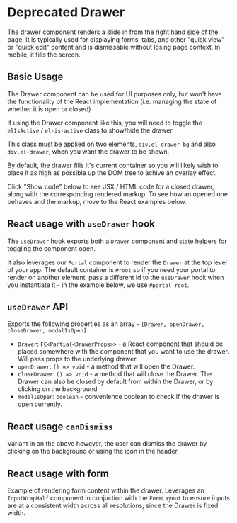 
<Meta of={DrawerStories} />

# Deprecated Drawer

The drawer component renders a slide in from the right hand side of the page. It is typically used for displaying forms, tabs, and other "quick view" or "quick edit" content and is dismissable without losing page context. In mobile, it fills the screen.

<Controls />

## Basic Usage

The Drawer component can be used for UI purposes only, but won't have the functionality of the React implementation (i.e. managing the state of whether it is open or closed)

If using the Drawer component like this, you will need to toggle the `elIsActive` / `el-is-active` class to show/hide the drawer.

This class must be applied on two elements, `div.el-drawer-bg` and also `div.el-drawer`, when you want the drawer to be shown.

By default, the drawer fills it's current container so you will likely wish to place it as high as possible up the DOM tree to achive an overlay effect.

Click "Show code" below to see JSX / HTML code for a closed drawer, along with the corresponding rendered markup. To see how an opened one behaves and the markup, move to the React examples below.

<Canvas of={DrawerStories.BasicUsageClosed} />

<RenderHtmlMarkup of={DrawerStories.BasicUsageClosed} />

## React usage with `useDrawer` hook

The `useDrawer` hook exports both a `Drawer` component and state helpers for toggling the component open.

It also leverages our `Portal` component to render the `Drawer` at the top level of your app. The default container is `#root` so if you need your portal to render on another element, pass a different id to the `useDrawer` hook when you instantiate it - in the example below, we use `#portal-root`.

<Canvas of={DrawerStories.ReactUsage} />

## `useDrawer` API

Exports the following properties as an array - `[Drawer, openDrawer, closeDrawer, modalIsOpen]`

- `Drawer`: `FC<Partial<DrawerProps>>` - a React component that should be placed somewhere with the component that you want to use the drawer. Will pass props to the underlying drawer.
- `openDrawer`: `() => void` - a method that will open the Drawer.
- `closeDrawer`: `() => void` - a method that will close the Drawer. The Drawer can also be closed by default from within the Drawer, or by clicking on the background
- `modalIsOpen`: `boolean` - convenience boolean to check if the drawer is open currently.

## React usage `canDismiss`

Variant in on the above however, the user can dismiss the drawer by clicking on the background or using the icon in the header.

<Canvas of={DrawerStories.ReactUsageCanDismiss} />

## React usage with form

Example of rendering form content within the drawer. Leverages an `InputWrapHalf` component in conjuction with the `FormLayout` to ensure inputs are at a consistent width across all resolutions, since the Drawer is fixed width.

<Canvas of={DrawerStories.ReactUsageWithForm} />
